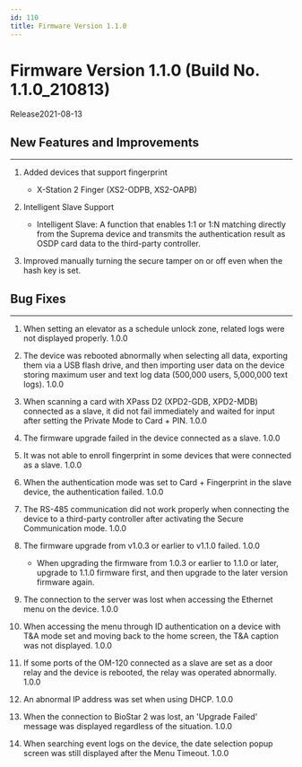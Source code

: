 ```yaml
---
id: 110
title: Firmware Version 1.1.0
---
```


# Firmware Version 1.1.0 (Build No. 1.1.0_210813)

Release<Separator/>2021-08-13

## New Features and Improvements

---

1. Added devices that support fingerprint

    - X-Station 2 Finger (XS2-ODPB, XS2-OAPB)

1. Intelligent Slave Support

    - Intelligent Slave: A function that enables 1:1 or 1:N matching directly from the Suprema device and transmits the authentication result as OSDP card data to the third-party controller.

1. Improved manually turning the secure tamper on or off even when the hash key is set.

## Bug Fixes

---

<BugLists>

1. When setting an elevator as a schedule unlock zone, related logs were not displayed properly. <Badge>1.0.0</Badge>

1. The device was rebooted abnormally when selecting all data, exporting them via a USB flash drive, and then importing user data on the device storing maximum user and text log data (500,000 users, 5,000,000 text logs). <Badge>1.0.0</Badge>

1. When scanning a card with XPass D2 (XPD2-GDB, XPD2-MDB) connected as a slave, it did not fail immediately and waited for input after setting the Private Mode to Card + PIN. <Badge>1.0.0</Badge>

1. The firmware upgrade failed in the device connected as a slave. <Badge>1.0.0</Badge>

1. It was not able to enroll fingerprint in some devices that were connected as a slave. <Badge>1.0.0</Badge>

1. When the authentication mode was set to Card + Fingerprint in the slave device, the authentication failed. <Badge>1.0.0</Badge>

1. The RS-485 communication did not work properly when connecting the device to a third-party controller after activating the Secure Communication mode. <Badge>1.0.0</Badge>

1. The firmware upgrade from v1.0.3 or earlier to v1.1.0 failed. <Badge>1.0.0</Badge>

    - When upgrading the firmware from 1.0.3 or earlier to 1.1.0 or later, upgrade to 1.1.0 firmware first, and then upgrade to the later version firmware again.

1. The connection to the server was lost when accessing the Ethernet menu on the device. <Badge>1.0.0</Badge>

1. When accessing the menu through ID authentication on a device with T&A mode set and moving back to the home screen, the T&A caption was not displayed. <Badge>1.0.0</Badge>

1. If some ports of the OM-120 connected as a slave are set as a door relay and the device is rebooted, the relay was operated abnormally. <Badge>1.0.0</Badge>

1. An abnormal IP address was set when using DHCP. <Badge>1.0.0</Badge>

1. When the connection to BioStar 2 was lost, an 'Upgrade Failed' message was displayed regardless of the situation. <Badge>1.0.0</Badge>

1. When searching event logs on the device, the date selection popup screen was still displayed after the Menu Timeout. <Badge>1.0.0</Badge>

</BugLists>